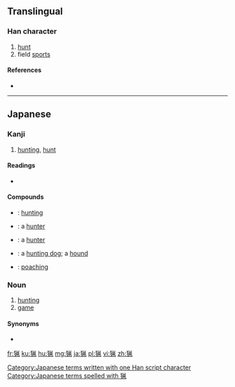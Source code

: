 {{also|獵}}
==Translingual==

===Han character===
{{Han char|rn=94|rad=犬|as=08|sn=11|four=|canj=大竹火竹弓 (KHFHN)}}

# [[hunt]]
# field [[sport]]s

====References====
* {{Han ref|kx=0714.051|dkj=20512|dj=1126.050|hdz=21354.141|uh=731F|ud=29471}}

----

==Japanese==

===Kanji===
{{ja-kanji|grade=c|rs=犬08}}

# [[hunting]], [[hunt]]

====Readings====
* {{ja-readings|on=[[りょう]] (ryō)|kun=[[かり|か-り]] (ka-ri), [[かる|か-る]] (ka-ru)}}

====Compounds====
{{der-top|Compounds}}
* {{l|ja|狩猟|tr=[[しゅりょう]], ''[[shuryō]]''}}: [[hunting]]
* {{l|ja|猟者|tr=[[りょうしゃ]], ''[[ryōsha]]''}}: a [[hunter]]
* {{l|ja|猟師|tr=[[りょうし]], ''[[ryōshi]]''}}: a [[hunter]]
{{der-mid}}
* {{l|ja|猟犬|tr=[[りょうけん]], ''[[ryōken]]''}}: a [[hunting dog]]; a [[hound]]
* {{l|ja|密猟|tr=[[みつりょう]], ''[[mitsuryō]]''}}: [[poaching]]
{{der-bottom}}

===Noun===
{{ja-noun|k|hira=りょう|rom=ryō|kyu=獵}}

# [[hunting]]
# [[game]] {{qualifier|animals that one hunts}}

====Synonyms====
* {{l|ja|狩}}

[[Category:Japanese terms written with one Han script character]]
[[Category:Japanese terms spelled with 猟]]

[[fr:猟]]
[[ku:猟]]
[[hu:猟]]
[[mg:猟]]
[[ja:猟]]
[[pl:猟]]
[[vi:猟]]
[[zh:猟]]